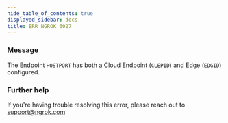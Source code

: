 ```yaml
---
hide_table_of_contents: true
displayed_sidebar: docs
title: ERR_NGROK_6027
---
```




### Message

The Endpoint `HOSTPORT` has both a Cloud Endpoint (`CLEPID`) and Edge (`EDGID`) configured.

<ErrorDetails error="err_ngrok_6027" />

### Further help

If you're having trouble resolving this error, please reach out to [support@ngrok.com](mailto:support@ngrok.com?subject=Help%20with%20ERR_NGROK_6027)
